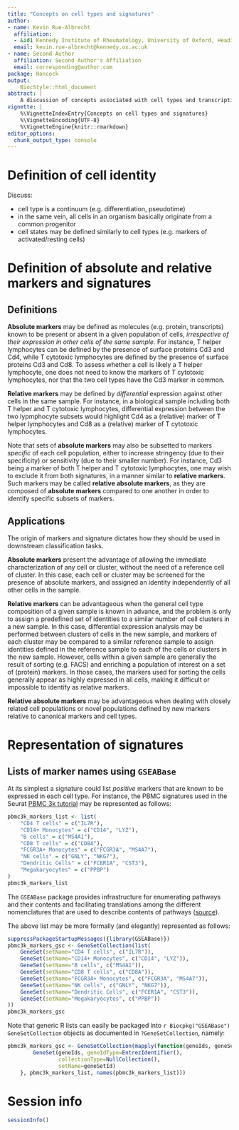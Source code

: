 ```yaml
---
title: "Concepts on cell types and signatures"
author:
- name: Kevin Rue-Albrecht
  affiliation:
  - &id1 Kennedy Institute of Rheumatology, University of Oxford, Headington, Oxford OX3 7FY, UK.
  email: kevin.rue-albrecht@kennedy.ox.ac.uk
- name: Second Author
  affiliation: Second Author's Affiliation
  email: corresponding@author.com
package: Hancock
output:
    BiocStyle::html_document
abstract: |
    A discussion of concepts associated with cell types and transcriptional signatures.
vignette: |
    %\VignetteIndexEntry{Concepts on cell types and signatures}
    %\VignetteEncoding{UTF-8}
    %\VignetteEngine{knitr::rmarkdown}
editor_options: 
  chunk_output_type: console
---
```


# Definition of cell identity

Discuss:

- cell type is a continuum (e.g. differentiation, pseudotime)
- in the same vein, all cells in an organism basically originate from a common progenitor
- cell states may be defined similarly to cell types (e.g. markers of activated/resting cells)

# Definition of absolute and relative markers and signatures

## Definitions

**Absolute markers** may be defined as molecules (e.g. protein, transcripts) known to be present or absent in a given population of cells, _irrespective of their expression in other cells of the same sample_.
For instance, T helper lymphocytes can be defined by the presence of surface proteins Cd3 and Cd4, while T cytotoxic lymphocytes are defined by the presence of surface proteins Cd3 and Cd8.
To assess whether a cell is likely a T helper lymphocyte, one does not need to know the markers of T cytotoxic lymphocytes, nor that the two cell types have the Cd3 marker in common.

**Relative markers** may be defined by _differential_ expression against other cells in the same sample.
For instance, in a biological sample including both T helper and T cytotoxic lymphocytes, differential expression between the two lypmphocyte subsets would highlight Cd4 as a (relative) marker of T helper lymphocytes and Cd8 as a (relative) marker of T cytotoxic lymphocytes.

Note that sets of **absolute markers** may also be subsetted to markers _specific_ of each cell population, either to increase stringency (due to their specificity) or sensitivity (due to their smaller number).
For instance, Cd3 being a marker of both T helper and T cytotoxic lymphocytes, one may wish to exclude it from both signatures, in a manner similar to **relative markers**.
Such markers may be called **relative absolute markers**, as they are composed of **absolute markers** compared to one another in order to identify specific subsets of markers.

## Applications

The origin of markers and signature dictates how they should be used in downstream classification tasks.

**Absolute markers** present the advantage of allowing the immediate characterization of any cell or cluster, without the need of a reference cell of cluster.
In this case, each cell or cluster may be screened for the presence of absolute markers, and assigned an identity independently of all other cells in the sample.

**Relative markers** can be advantageous when the general cell type composition of a given sample is known in advance, and the problem is only to assign a predefined set of identities to a similar number of cell clusters in a new sample.
In this case, differential expression analysis may be performed between clusters of cells in the new sample, and markers of each cluster may be compared to a similar reference sample to assign identities defined in the reference sample to each of the cells or clusters in the new sample.
However, cells within a given sample are generally the result of sorting (e.g. FACS) and enriching a population of interest on a set of (protein) markers.
In those cases, the markers used for sorting the cells generally appear as highly expressed in all cells, making it difficult or impossible to identify as relative markers.

**Relative absolute markers** may be advantageous when dealing with closely related cell populations or novel populations defined by new markers relative to canonical markers and cell types.

# Representation of signatures

## Lists of marker names using `GSEABase`

At its simplest a signature could list _positive_ markers that are known to be expressed in each cell type.
For instance, the PBMC signatures used in the Seurat [PBMC 3k tutorial](https://satijalab.org/seurat/pbmc3k_tutorial.html) may be represented as follows:

```r
pbmc3k_markers_list <- list(
    "CD4 T cells" = c("IL7R"),
    "CD14+ Monocytes" = c("CD14", "LYZ"),
    "B cells" = c("MS4A1"),
    "CD8 T cells" = c("CD8A"),
    "FCGR3A+ Monocytes" = c("FCGR3A", "MS4A7"),
    "NK cells" = c("GNLY", "NKG7"),
    "Dendritic Cells" = c("FCER1A", "CST3"),
    "Megakaryocytes" = c("PPBP")
)
pbmc3k_markers_list
```

The `GSEABase` package provides infrastructure for enumerating pathways and their contents
and facilitating translations among the different nomenclatures that
are used to describe contents of pathways ([source](https://support.bioconductor.org/p/27770/)).

The above list may be more formally (and elegantly) represented as follows:

```r
suppressPackageStartupMessages({library(GSEABase)})
pbmc3k_markers_gsc <- GeneSetCollection(list(
    GeneSet(setName="CD4 T cells", c("IL7R")),
    GeneSet(setName="CD14+ Monocytes", c("CD14", "LYZ")),
    GeneSet(setName="B cells", c("MS4A1")),
    GeneSet(setName="CD8 T cells", c("CD8A")),
    GeneSet(setName="FCGR3A+ Monocytes", c("FCGR3A", "MS4A7")),
    GeneSet(setName="NK cells", c("GNLY", "NKG7")),
    GeneSet(setName="Dendritic Cells", c("FCER1A", "CST3")),
    GeneSet(setName="Megakaryocytes", c("PPBP"))
))
pbmc3k_markers_gsc
```

Note that generic R lists can easily be packaged into `r Biocpkg("GSEABase")` `GeneSetCollection` objects as documented in `?GeneSetCollection`, namely:

```r
pbmc3k_markers_gsc <- GeneSetCollection(mapply(function(geneIds, geneSetId) {
        GeneSet(geneIds, geneIdType=EntrezIdentifier(),
                collectionType=NullCollection(),
                setName=geneSetId)
    }, pbmc3k_markers_list, names(pbmc3k_markers_list)))
```

# Session info {.unnumbered}

```r
sessionInfo()
```
